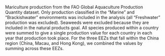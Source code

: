 Mariculture production from the FAO Global Aquaculture Production Quantity dataset. Only production classified in the "Marine" and "Brackishwater" environments was included in the analysis (all "Freshwater" production was excluded). Seaweeds were excluded because they  are included in the natural products goal. All species produced within a country were summed to give a single production value for each country in each year that production took place. For the three EEZs that fall within the China region (China, Macau, and Hong Kong), we combined the values by summing across these EEZs.

